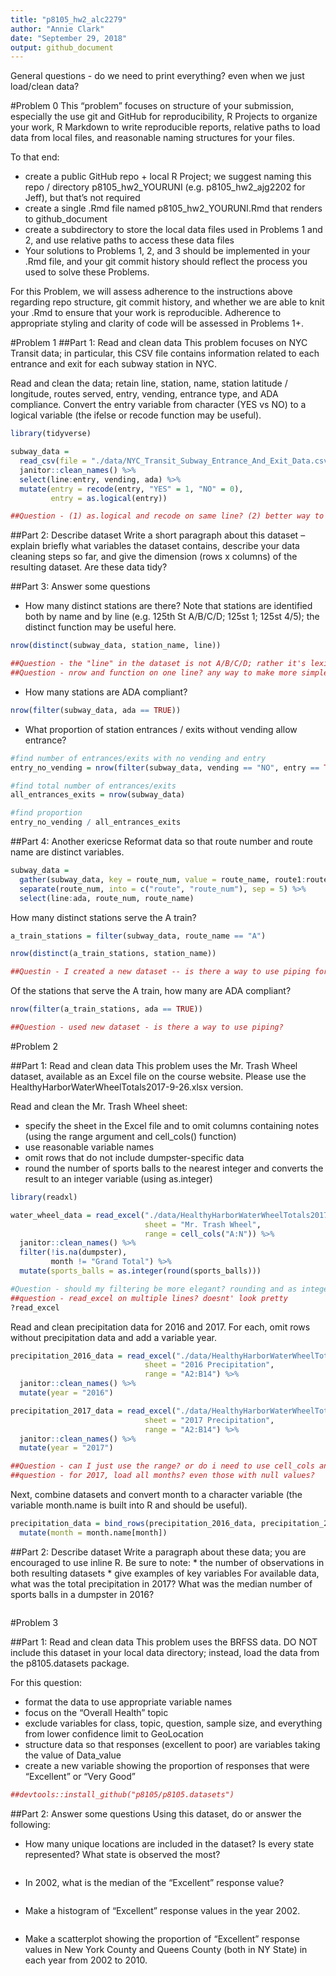```yaml
---
title: "p8105_hw2_alc2279"
author: "Annie Clark"
date: "September 29, 2018"
output: github_document
---
```

General questions - do we need to print everything? even when we just load/clean data?


#Problem 0
This “problem” focuses on structure of your submission, especially the use git and GitHub for reproducibility, R Projects to organize your work, R Markdown to write reproducible reports, relative paths to load data from local files, and reasonable naming structures for your files.

To that end:

* create a public GitHub repo + local R Project; we suggest naming this repo / directory
p8105_hw2_YOURUNI (e.g.  p8105_hw2_ajg2202 for Jeff), but that’s not required
* create a single .Rmd file named p8105_hw2_YOURUNI.Rmd that renders to github_document
* create a subdirectory to store the local data files used in Problems 1 and 2, and use 
relative paths to access these data files
* Your solutions to Problems 1, 2, and 3 should be implemented in your .Rmd file, 
and your git commit history should reflect the process you used to solve these Problems.

For this Problem, we will assess adherence to the instructions above regarding repo structure, git commit history, and whether we are able to knit your .Rmd to ensure that your work is reproducible. Adherence to appropriate styling and clarity of code will be assessed in Problems 1+.

#Problem 1
##Part 1: Read and clean data
This problem focuses on NYC Transit data; in particular, this CSV file contains information related to each entrance and exit for each subway station in NYC.

Read and clean the data; retain line, station, name, station latitude / longitude, routes served, entry, vending, entrance type, and ADA compliance. Convert the entry variable from character (YES vs NO) to a logical variable (the ifelse or recode function may be useful).

```r
library(tidyverse)

subway_data = 
  read_csv(file = "./data/NYC_Transit_Subway_Entrance_And_Exit_Data.csv") %>% 
  janitor::clean_names() %>% 
  select(line:entry, vending, ada) %>% 
  mutate(entry = recode(entry, "YES" = 1, "NO" = 0),
         entry = as.logical(entry))

##Question - (1) as.logical and recode on same line? (2) better way to go char->log?
```

##Part 2: Describe dataset
Write a short paragraph about this dataset – explain briefly what variables the dataset contains, describe your data cleaning steps so far, and give the dimension (rows x columns) of the resulting dataset. Are these data tidy?



##Part 3: Answer some questions

* How many distinct stations are there? Note that stations are identified both by name and by line (e.g. 125th St A/B/C/D; 125st 1; 125st 4/5); the distinct function may be useful here.

```r
nrow(distinct(subway_data, station_name, line))

##Question - the "line" in the dataset is not A/B/C/D; rather it's lexington, 4th ave, etc. 
##Question - nrow and function on one line? any way to make more simple?
```

* How many stations are ADA compliant?

```r
nrow(filter(subway_data, ada == TRUE))
```

* What proportion of station entrances / exits without vending allow entrance?

```r
#find number of entrances/exits with no vending and entry
entry_no_vending = nrow(filter(subway_data, vending == "NO", entry == TRUE))

#find total number of entrances/exits
all_entrances_exits = nrow(subway_data)

#find proportion
entry_no_vending / all_entrances_exits
```


##Part 4: Another exericse
Reformat data so that route number and route name are distinct variables. 
```r
subway_data =  
  gather(subway_data, key = route_num, value = route_name, route1:route11) %>% 
  separate(route_num, into = c("route", "route_num"), sep = 5) %>%
  select(line:ada, route_num, route_name)
```

How many distinct stations serve the A train?

```r
a_train_stations = filter(subway_data, route_name == "A")

nrow(distinct(a_train_stations, station_name))

##Questin - I created a new dataset -- is there a way to use piping for this?
```

Of the stations that serve the A train, how many are ADA compliant?

```r
nrow(filter(a_train_stations, ada == TRUE))

##Question - used new dataset - is there a way to use piping?
```

#Problem 2

##Part 1: Read and clean data
This problem uses the Mr. Trash Wheel dataset, available as an Excel file on the course website. Please use the  HealthyHarborWaterWheelTotals2017-9-26.xlsx version.

Read and clean the Mr. Trash Wheel sheet:

* specify the sheet in the Excel file and to omit columns containing notes (using the range argument and cell_cols() function)
* use reasonable variable names
* omit rows that do not include dumpster-specific data
* round the number of sports balls to the nearest integer and converts the result to an integer variable (using as.integer)

```r
library(readxl)

water_wheel_data = read_excel("./data/HealthyHarborWaterWheelTotals2017-9-26.xlsx", 
                              sheet = "Mr. Trash Wheel",
                              range = cell_cols("A:N")) %>% 
  janitor::clean_names() %>% 
  filter(!is.na(dumpster),
         month != "Grand Total") %>% 
  mutate(sports_balls = as.integer(round(sports_balls)))

#Question - should my filtering be more elegant? rounding and as integer on different lines?
##question - read_excel on multiple lines? doesnt' look pretty
?read_excel
```

Read and clean precipitation data for 2016 and 2017. For each, omit rows without precipitation data and add a variable year. 

```r
precipitation_2016_data = read_excel("./data/HealthyHarborWaterWheelTotals2017-9-26.xlsx", 
                              sheet = "2016 Precipitation",
                              range = "A2:B14") %>% 
  janitor::clean_names() %>% 
  mutate(year = "2016")

precipitation_2017_data = read_excel("./data/HealthyHarborWaterWheelTotals2017-9-26.xlsx", 
                              sheet = "2017 Precipitation",
                              range = "A2:B14") %>% 
  janitor::clean_names() %>% 
  mutate(year = "2017")

##Question - can I just use the range? or do i need to use cell_cols and omit?
##question - for 2017, load all months? even those with null values?
```

Next, combine datasets and convert month to a character variable (the variable month.name is built into R and should be useful).

```r
precipitation_data = bind_rows(precipitation_2016_data, precipitation_2017_data) %>% 
  mutate(month = month.name[month])
```

##Part 2: Describe dataset
Write a paragraph about these data; you are encouraged to use inline R. Be sure to note:
* the number of observations in both resulting datasets
* give examples of key variables
For available data, what was the total precipitation in 2017? What was the median number of sports balls in a dumpster in 2016?

```r

```

#Problem 3

##Part 1: Read and clean data
This problem uses the BRFSS data. DO NOT include this dataset in your local data directory; instead, load the data from the  p8105.datasets package.

For this question:

* format the data to use appropriate variable names
* focus on the “Overall Health” topic
* exclude variables for class, topic, question, sample size, and everything from lower confidence limit to GeoLocation
* structure data so that responses (excellent to poor) are variables taking the value of Data_value
* create a new variable showing the proportion of responses that were “Excellent” or “Very Good”

```r
##devtools::install_github("p8105/p8105.datasets")


```

##Part 2: Answer some questions
Using this dataset, do or answer the following:

* How many unique locations are included in the dataset? Is every state represented? What state is observed the most?

```r

```

* In 2002, what is the median of the “Excellent” response value?

```r

```

* Make a histogram of “Excellent” response values in the year 2002.

```r

```

* Make a scatterplot showing the proportion of “Excellent” response values in New York County and Queens County (both in NY State) in each year from 2002 to 2010.

```r

```

